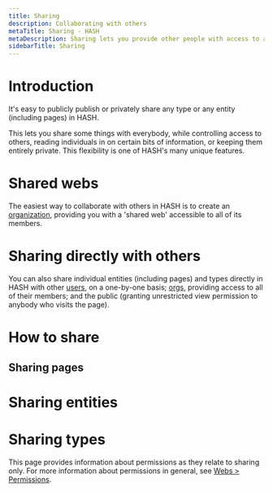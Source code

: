 ```yaml
---
title: Sharing
description: Collaborating with others
metaTitle: Sharing - HASH
metaDescription: Sharing lets you provide other people with access to any type, page or entity you have the permission to manage, in HASH
sidebarTitle: Sharing
---
```


# Introduction

It's easy to publicly publish or privately share any type or any entity (including pages) in HASH.

This lets you share some things with everybody, while controlling access to others, reading individuals in on certain bits of information, or keeping them entirely private. This flexibility is one of HASH's many unique features.

# Shared webs<a id="#internally" />

The easiest way to collaborate with others in HASH is to create an [organization](https://hash.ai/guide/webs/orgs), providing you with a 'shared web' accessible to all of its members.

# Sharing directly with others<a id="#directly" />

You can also share individual entities (including pages) and types directly in HASH with other [users](https://hash.ai/guide/webs/users#users), on a one-by-one basis; [orgs](https://hash.ai/guide/webs/orgs#users), providing access to all of their members; and the public (granting unrestricted view permission to anybody who visits the page).

# How to share<a id="#how-to" />

## Sharing pages<a id="#pages" />

# Sharing entities<a id="#entities" />

# Sharing types<a id="#types" />

This page provides information about permissions as they relate to sharing only. For more information about permissions in general, see [Webs > Permissions](https://hash.ai/guide/webs/permissions).
